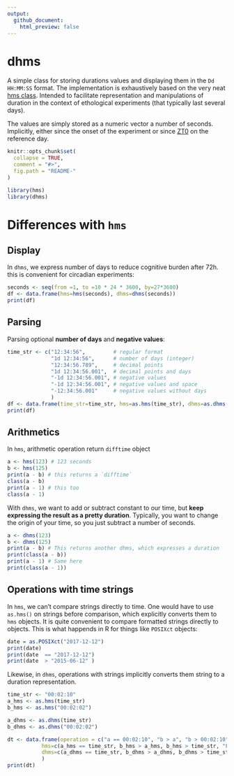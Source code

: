 ```yaml
---
output:
  github_document:
    html_preview: false
---
```


# dhms

<!-- [![Travis-CI Build Status](https://travis-ci.org/tidyverse/hms.svg?branch=master)](https://travis-ci.org/tidyverse/hms) [![AppVeyor Build Status](https://ci.appveyor.com/api/projects/status/github/tidyverse/hms?branch=master&svg=true)](https://ci.appveyor.com/project/tidyverse/hms) [![Coverage Status](https://img.shields.io/codecov/c/github/tidyverse/hms/master.svg)](https://codecov.io/github/tidyverse/hms?branch=master) [![CRAN_Status_Badge](http://www.r-pkg.org/badges/version/hms)](https://cran.r-project.org/package=hms) -->

A simple class for storing durations values and displaying them in the `Dd HH:MM:SS` format. 
The implementation is exhaustively based on the very neat [hms class](https://github.com/tidyverse/hms).
Intended to facilitate representation and manipulations of duration in the context of ethological experiments (that typically last several days).

The values are simply stored as a numeric vector a number of seconds. 
Implicitly, either since the onset of the experiment or since [ZT0](https://en.wikipedia.org/wiki/Zeitgeber) on the reference day.


```r
knitr::opts_chunk$set(
  collapse = TRUE,
  comment = "#>",
  fig.path = "README-"
)
```




```r
library(hms)
library(dhms)
```

# Differences with `hms`

Display
-----------

In `dhms`, we express number of days to reduce cognitive burden after 72h.
this is convenient for circadian experiments:

```r
seconds <- seq(from =1, to =10 * 24 * 3600, by=27*3600)
df <- data.frame(hms=hms(seconds), dhms=dhms(seconds))
print(df)
```

Parsing
-----------

Parsing optional **number of days** and **negative values**:

```r
time_str <- c("12:34:56",         # regular format
              "1d 12:34:56",      # number of days (integer)
              "12:34:56.789",     # decimal points
              "1d 12:34:56.001",  # decimal points and days
              "-1d 12:34:56.001", # negative values
              "-1d 12:34:56.001", # negative values and space
              "-12:34:56.001"     # negative values without days
              )
df <- data.frame(time_str=time_str, hms=as.hms(time_str), dhms=as.dhms(time_str))
print(df)
```



Arithmetics
-----------

In `hms`, arithmetic operation return `difftime` object

```r
a <- hms(123) # 123 seconds
b <- hms(125)
print(a - b) # this returns a `difftime`
class(a - b)
print(a - 1) # this too
class(a - 1)
```

With `dhms`, we want to add or subtract constant to our time, but **keep expressing the result as a pretty duration**. Typically, you want to change the origin of your time, so you just subtract a number of seconds.
```r
a <- dhms(123)
b <- dhms(125)
print(a - b) # This returns another dhms, which expresses a duration
print(class(a - b))
print(a - 1) # Same here
print(class(a - 1))
```

Operations with time strings
---------------------------------------

In `hms`, we can't compare strings directly to time. 
One would have to use `as.hms()` on strings before comparison, which explicitly converts them to `hms` objects.
It is quite convenient to compare formatted strings directly to objects.
This is what happends in R for things like `POSIXct` objects:

```r
date = as.POSIXct("2017-12-12") 
print(date)
print(date  == "2017-12-12")
print(date  > "2015-06-12" )
```
Likewise, in `dhms`, operations with strings implicitly converts them string to a duration representation.

```r
time_str <- "00:02:10"
a_hms <- as.hms(time_str)
b_hms <- as.hms("00:02:02") 

a_dhms <- as.dhms(time_str)
b_dhms <- as.dhms("00:02:02") 

dt <- data.frame(operation = c("a == 00:02:10", "b > a", "b > 00:02:10", "a + 00:02:10"),
           hms=c(a_hms == time_str, b_hms > a_hms, b_hms > time_str, "FAILS"),
           dhms=c(a_dhms == time_str, b_dhms > a_dhms, b_dhms > time_str, as.character(a_dhms + time_str))
           )
print(dt)
```

